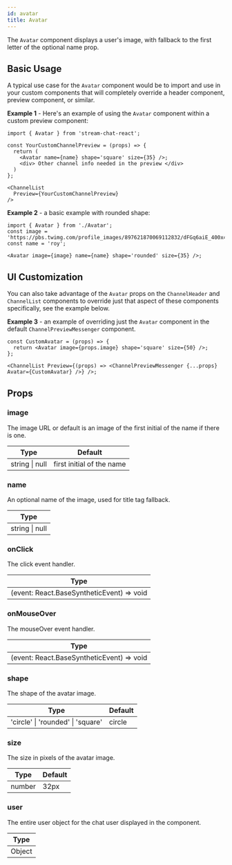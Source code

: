 ```yaml
---
id: avatar
title: Avatar
---
```


The `Avatar` component displays a user's image, with fallback to the first letter of the optional name prop.

## Basic Usage

A typical use case for the `Avatar` component would be to import and use in your custom components that will completely override a header component, preview component, or similar.

**Example 1** - Here's an example of using the `Avatar` component within a custom preview component:

```tsx
import { Avatar } from 'stream-chat-react';

const YourCustomChannelPreview = (props) => {
  return (
    <Avatar name={name} shape='square' size={35} />;
    <div> Other channel info needed in the preview </div>
  )
};

<ChannelList
  Preview={YourCustomChannelPreview}
/>
```

**Example 2** - a basic example with rounded shape:

```tsx
import { Avatar } from './Avatar';
const image = 'https://pbs.twimg.com/profile_images/897621870069112832/dFGq6aiE_400x400.jpg';
const name = 'roy';

<Avatar image={image} name={name} shape='rounded' size={35} />;
```

## UI Customization

You can also take advantage of the `Avatar` props on the `ChannelHeader` and `ChannelList` components to override just that aspect of these components specifically, see the example below.

**Example 3** - an example of overriding just the `Avatar` component in the default `ChannelPreviewMessenger` component.

```tsx
const CustomAvatar = (props) => {
  return <Avatar image={props.image} shape='square' size={50} />;
};

<ChannelList Preview={(props) => <ChannelPreviewMessenger {...props} Avatar={CustomAvatar} />} />;
```

## Props

### image

The image URL or default is an image of the first initial of the name if there is one.

| Type           | Default                   |
| -------------- | ------------------------- |
| string \| null | first initial of the name |

### name

An optional name of the image, used for title tag fallback.

| Type           |
| -------------- |
| string \| null |

### onClick

The click event handler.

| Type                                      |
| ----------------------------------------- |
| (event: React.BaseSyntheticEvent) => void |

### onMouseOver

The mouseOver event handler.

| Type                                      |
| ----------------------------------------- |
| (event: React.BaseSyntheticEvent) => void |

### shape

The shape of the avatar image.

| Type                              | Default |
| --------------------------------- | ------- |
| 'circle' \| 'rounded' \| 'square' | circle  |

### size

The size in pixels of the avatar image.

| Type   | Default |
| ------ | ------- |
| number | 32px    |

### user

The entire user object for the chat user displayed in the component.

| Type   |
| ------ |
| Object |
